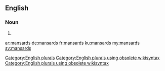 ==English==

===Noun===
{{head|en}}

# {{plural of|mansard}}

[[Category:English plurals]][[Category:English plurals using obsolete wikisyntax]][[Category:English plurals using obsolete wikisyntax]]

[[ar:mansards]]
[[de:mansards]]
[[fr:mansards]]
[[ku:mansards]]
[[my:mansards]]
[[sv:mansards]]